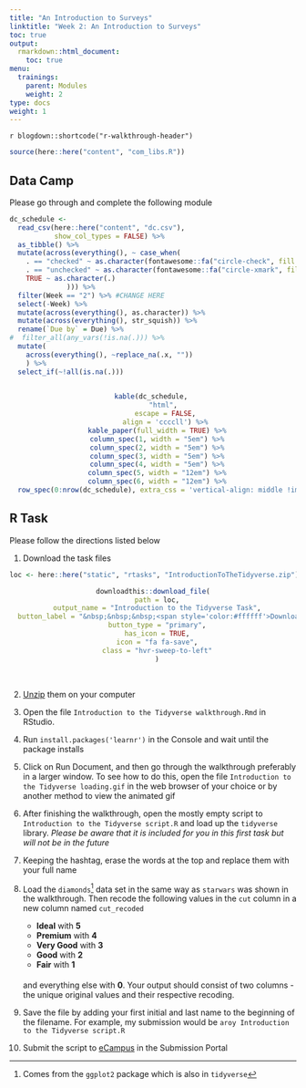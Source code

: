 ```yaml
---
title: "An Introduction to Surveys"
linktitle: "Week 2: An Introduction to Surveys"
toc: true
output:
  rmarkdown::html_document:
    toc: true
menu:
  trainings:
    parent: Modules
    weight: 2
type: docs
weight: 1
---
```


`r blogdown::shortcode("r-walkthrough-header")`

```r
source(here::here("content", "com_libs.R"))
```

## Data Camp

Please go through and complete the following module

```r
dc_schedule <-  
  read_csv(here::here("content", "dc.csv"),
           show_col_types = FALSE) %>%
  as_tibble() %>%
  mutate(across(everything(), ~ case_when(
    . == "checked" ~ as.character(fontawesome::fa("circle-check", fill = "#428bca", height = "15px")),
    . == "unchecked" ~ as.character(fontawesome::fa("circle-xmark", fill = "#d9534f", height = "15px")),
    TRUE ~ as.character(.)
              ))) %>%
  filter(Week == "2") %>% #CHANGE HERE
  select(-Week) %>%
  mutate(across(everything(), as.character)) %>%
  mutate(across(everything(), str_squish)) %>%
  rename(`Due by` = Due) %>%
#  filter_all(any_vars(!is.na(.))) %>% 
  mutate(
    across(everything(), ~replace_na(.x, ""))
    ) %>%
  select_if(~!all(is.na(.)))
  
```

<center>
```r
kable(dc_schedule, 
      "html", 
      escape = FALSE,
      align = 'ccccll') %>%
  kable_paper(full_width = TRUE) %>%
  column_spec(1, width = "5em") %>%
  column_spec(2, width = "5em") %>%
  column_spec(3, width = "5em") %>%
  column_spec(4, width = "5em") %>%
  column_spec(5, width = "12em") %>%
  column_spec(6, width = "12em") %>%
  row_spec(0:nrow(dc_schedule), extra_css = 'vertical-align: middle !important;', color = "#f7f7f7", background = "transparent")
```
</center>

## R Task

Please follow the directions listed below

1. Download the task files

<center>
```r
loc <- here::here("static", "rtasks", "IntroductionToTheTidyverse.zip")

downloadthis::download_file(
  path = loc,
  output_name = "Introduction to the Tidyverse Task",
  button_label = "&nbsp;&nbsp;&nbsp;<span style='color:#ffffff'>Download</span>",
  button_type = "primary",
  has_icon = TRUE,
  icon = "fa fa-save",
  class = "hvr-sweep-to-left"
  )
```
</center>
<br>

2. [Unzip](/resources/unzipping) them on your computer

3. Open the file `Introduction to the Tidyverse walkthrough.Rmd` in RStudio.

4. Run `install.packages('learnr')` in the Console and wait until the package installs

5. Click on Run Document, and then go through the walkthrough preferably in a larger window. To see how to do this, open the file `Introduction to the Tidyverse loading.gif` in the web browser of your choice or by another method to view the animated gif

6. After finishing the walkthrough, open the mostly empty script to `Introduction to the Tidyverse script.R` and load up the `tidyverse` library. *Please be aware that it is included for you in this first task but will not be in the future*

7. Keeping the hashtag, erase the words at the top and replace them with your full name

8. Load the `diamonds`^[Comes from the `ggplot2` package which is also in `tidyverse`] data set in the same way as `starwars` was shown in the walkthrough. Then recode the following values in the `cut` column in a new column named `cut_recoded`

    - **Ideal** with **5**
    - **Premium** with **4**
    - **Very Good** with **3**
    - **Good** with **2**
    - **Fair** with **1**
    <p style="margin-bottom:0.5cm;"></p>
    
    and everything else with **0**. Your output should consist of two columns - the unique original values and their respective recoding.

9. Save the file by adding your first initial and last name to the beginning of the filename. For example, my submission would be `aroy Introduction to the Tidyverse script.R`

10. Submit the script to [eCampus](https://ecampus.wvu.edu) in the Submission Portal
